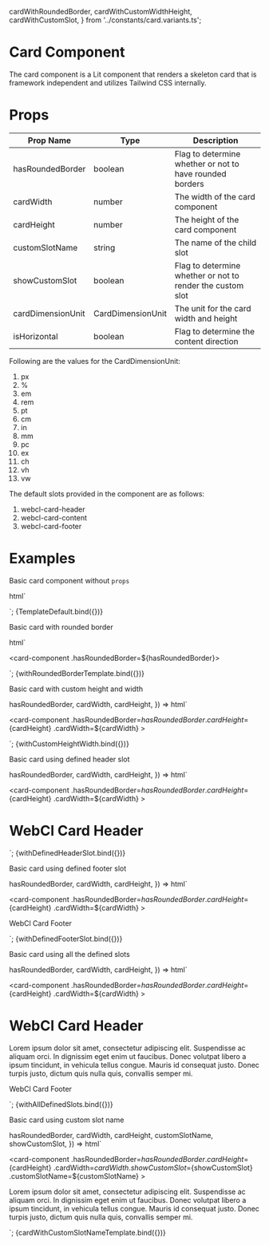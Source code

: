   cardWithRoundedBorder,
  cardWithCustomWidthHeight,
  cardWithCustomSlot,
} from '../constants/card.variants.ts';

<Meta title="Components/Card" />

# Card Component

The card component is a Lit component that renders a skeleton card that is framework independent and utilizes Tailwind CSS internally.

# Props

| Prop Name         | Type              | Description                                                |
| ----------------- | ----------------- | ---------------------------------------------------------- |
| hasRoundedBorder  | boolean           | Flag to determine whether or not to have rounded borders   |
| cardWidth         | number            | The width of the card component                            |
| cardHeight        | number            | The height of the card component                           |
| customSlotName    | string            | The name of the child slot                                 |
| showCustomSlot    | boolean           | Flag to determine whether or not to render the custom slot |
| cardDimensionUnit | CardDimensionUnit | The unit for the card width and height                     |
| isHorizontal      | boolean           | Flag to determine the content direction                    |

Following are the values for the CardDimensionUnit:

1. px
2. %
3. em
4. rem
5. pt
6. cm
7. in
8. mm
9. pc
10. ex
11. ch
12. vh
13. vw

The default slots provided in the component are as follows:

1. webcl-card-header
2. webcl-card-content
3. webcl-card-footer

# Examples

Basic card component without `props`

  html`<div class="storybook-card-container">
    <card-component></card-component>
  </div>`;

<Canvas columns={1}>
  <Story name="default">{TemplateDefault.bind({})}</Story>
</Canvas>

Basic card with rounded border

  html`<div class="storybook-card-container">
    <card-component .hasRoundedBorder=${hasRoundedBorder}></card-component>
  </div>`;

<Canvas>
  <Story name="with rounded border" args={cardWithRoundedBorder}>
    {withRoundedBorderTemplate.bind({})}
  </Story>
</Canvas>

Basic card with custom height and width

  hasRoundedBorder,
  cardWidth,
  cardHeight,
}) =>
  html`<div class="storybook-card-container">
    <card-component
      .hasRoundedBorder=${hasRoundedBorder}
      .cardHeight=${cardHeight}
      .cardWidth=${cardWidth}
    ></card-component>
  </div>`;

<Canvas>
  <Story name="with custom height and width" args={cardWithCustomWidthHeight}>
    {withCustomHeightWidth.bind({})}
  </Story>
</Canvas>

Basic card using defined header slot

  hasRoundedBorder,
  cardWidth,
  cardHeight,
}) =>
  html`<div class="storybook-card-container custom-header-variant">
    <card-component
      .hasRoundedBorder=${hasRoundedBorder}
      .cardHeight=${cardHeight}
      .cardWidth=${cardWidth}
    >
      <div slot="webcl-card-header">
        <h1>WebCl Card Header</h1>
      </div>
    </card-component>
  </div>`;

<Canvas>
  <Story name="using defined header slot" args={cardWithCustomWidthHeight}>
    {withDefinedHeaderSlot.bind({})}
  </Story>
</Canvas>

Basic card using defined footer slot

  hasRoundedBorder,
  cardWidth,
  cardHeight,
}) =>
  html`<div class="storybook-card-container">
    <card-component
      .hasRoundedBorder=${hasRoundedBorder}
      .cardHeight=${cardHeight}
      .cardWidth=${cardWidth}
    >
      <div slot="webcl-card-footer">
        <p>WebCl Card Footer</p>
      </div>
    </card-component>
  </div>`;

<Canvas>
  <Story name="using defined footer slot" args={cardWithCustomWidthHeight}>
    {withDefinedFooterSlot.bind({})}
  </Story>
</Canvas>

Basic card using all the defined slots

  hasRoundedBorder,
  cardWidth,
  cardHeight,
}) =>
  html`<div class="storybook-card-container all-slots-variant">
    <card-component
      .hasRoundedBorder=${hasRoundedBorder}
      .cardHeight=${cardHeight}
      .cardWidth=${cardWidth}
    >
      <div slot="webcl-card-header">
        <h1>WebCl Card Header</h1>
      </div>
      <div slot="webcl-card-content">
        <p>
          Lorem ipsum dolor sit amet, consectetur adipiscing elit. Suspendisse
          ac aliquam orci. In dignissim eget enim ut faucibus. Donec volutpat
          libero a ipsum tincidunt, in vehicula tellus congue. Mauris id
          consequat justo. Donec turpis justo, dictum quis nulla quis, convallis
          semper mi.
        </p>
      </div>
      <div slot="webcl-card-footer">
        <p>WebCl Card Footer</p>
      </div>
    </card-component>
  </div>`;

<Canvas>
  <Story name="using all the defined slots" args={cardWithCustomWidthHeight}>
    {withAllDefinedSlots.bind({})}
  </Story>
</Canvas>

Basic card using custom slot name

  hasRoundedBorder,
  cardWidth,
  cardHeight,
  customSlotName,
  showCustomSlot,
}) =>
  html`<div class="storybook-card-container">
    <card-component
      .hasRoundedBorder=${hasRoundedBorder}
      .cardHeight=${cardHeight}
      .cardWidth=${cardWidth}
      .showCustomSlot=${showCustomSlot}
      .customSlotName=${customSlotName}
    >
      <div slot="custom-card-slot">
        <p>
          Lorem ipsum dolor sit amet, consectetur adipiscing elit. Suspendisse
          ac aliquam orci. In dignissim eget enim ut faucibus. Donec volutpat
          libero a ipsum tincidunt, in vehicula tellus congue. Mauris id
          consequat justo. Donec turpis justo, dictum quis nulla quis, convallis
          semper mi.
        </p>
      </div>
    </card-component>
  </div>`;

<Canvas>
  <Story name="card with custom slot name" args={cardWithCustomSlot}>
    {cardWithCustomSlotNameTemplate.bind({})}
  </Story>
</Canvas>
